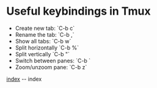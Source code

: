 = Useful keybindings in Tmux =

* Create new tab: `C-b c` 
* Rename the tab: `C-b ,`
* Show all tabs: `C-b w`
* Split horizontally `C-b %`
* Split vertically `C-b "`
* Switch between panes: `C-b <arrow>`
* Zoom/unzoom pane: `C-b z`

[[index]] -- index
